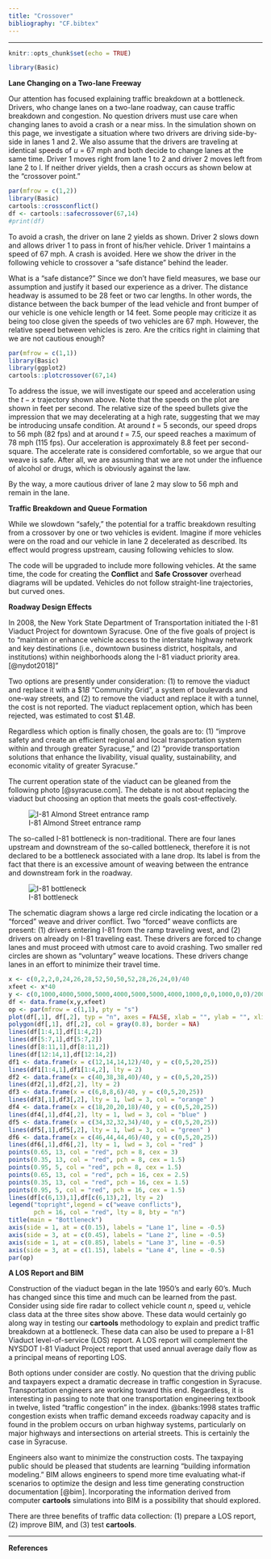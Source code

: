 ```yaml
---
title: "Crossover"
bibliography: "CF.bibtex"
---
```


***
[^1]: The __cartools__ functions __crossconflict__, __safecrossover__ and __plotcrossover__ are used to create the plots shown on this page. 

```r
knitr::opts_chunk$set(echo = TRUE)
```


```r
library(Basic)
```

__Lane Changing on a Two-lane Freeway__


Our attention has focused explaining traffic breakdown at a bottleneck. Drivers, who change lanes on a two-lane roadway, can cause traffic breakdown and congestion.  No question drivers must use care when changing lanes to avoid a crash or a near miss. In the simulation shown on this page, we investigate a situation where two drivers are driving side-by-side in lanes 1 and 2. We also assume that the drivers are traveling at identical speeds of $u$ = 67 mph and both decide to change lanes at the same time. Driver 1 moves right from lane 1 to 2 and driver 2 moves left from lane 2 to l. If neither driver yields, then a crash occurs as shown below at the "crossover point." 


```r
par(mfrow = c(1,2))
library(Basic)
cartools::crossconflict()
df <- cartools::safecrossover(67,14)
#print(df)
```

To avoid a crash, the driver on lane 2 yields as shown. Driver 2 slows down and allows driver 1 to pass in front of his/her vehicle. Driver 1 maintains a speed of 67 mph.  A crash is avoided. Here we show the driver in the following vehicle to crossover a "safe distance" behind the leader. 

What is a "safe distance?" Since we don't have field measures, we base our assumption and justify it based our experience as a driver. The distance headway is assumed to be 28 feet or two car lengths. In other words, the distance between the back bumper of the lead vehicle and  front bumper of our vehicle is one vehicle length or 14 feet. Some people may criticize it as being too close given the speeds of two vehicles are 67 mph. However, the relative speed between vehicles  is zero.  Are the critics right in claiming that we are not cautious enough? 

```r
par(mfrow = c(1,1))
library(Basic)
library(ggplot2)
cartools::plotcrossover(67,14)
```

To address the issue, we will investigate our speed and acceleration using the $t-x$ trajectory shown above. Note that the speeds on the plot are shown in feet per second. The relative size of the speed bullets give the impression that we may decelerating at a high rate, suggesting that we may be introducing unsafe condition. At around $t$ = 5 seconds, our speed drops to 56 mph (82 fps) and at around $t$ = 7.5, our speed reaches a maximum of 78 mph (115 fps).  Our acceleration is approximately 8.8 feet per second-square. The accelerate rate is considered comfortable, so we argue that our weave is safe. After all, we are assuming that we are not under the influence of alcohol or drugs, which is obviously against the law.

By the way, a more cautious driver of lane 2 may slow to 56 mph and remain in the lane. 

__Traffic Breakdown and Queue Formation__

While we slowdown "safely," the potential for a traffic breakdown resulting from a crossover by one or two vehicles is evident. Imagine if more vehicles were on the road and our vehicle in lane 2 decelerated as described. Its effect would progress upstream, causing following vehicles to slow. 

The code will be upgraded to include more following vehicles. At the same time, the code for creating the __Conflict__ and __Safe Crossover__ overhead diagrams will be updated. Vehicles  do not follow straight-line trajectories, but curved ones. 

__Roadway Design Effects__

In 2008, the New York State Department of Transportation initiated the I-81 Viaduct Project for downtown Syracuse. One of the five goals of project is to "maintain or enhance vehicle access to the interstate highway network and key destinations (i.e., downtown business district, hospitals, and institutions) within neighborhoods along the I-81 viaduct priority area. [@nydot2018]"

Two options are presently under consideration: (1) to remove the viaduct and replace it with a $\$1B$ "Community Grid", a system of boulevards and one-way streets, and (2) to remove the viaduct and replace it with a tunnel, the cost is not reported. The viaduct replacement option, which has been rejected, was estimated to cost $\$1.4B$. 

Regardless which option is finally chosen, the goals are to: (1) "improve safety and create an efficient regional and local transportation system within and through greater Syracuse," and (2) "provide transportation solutions that enhance the livability, visual quality, sustainability, and economic vitality of greater Syracuse."

The current operation state of the viaduct  can be gleaned from the following photo [@syracuse.com]. The debate is not about replacing the viaduct but choosing an option that meets the goals cost-effectively.

![I-81 Almond Street entrance ramp](AlmondStreet.jpeg)



The so-called I-81 bottleneck is non-traditional. There are four lanes upstream and downstream of the so-called bottleneck, therefore it is not declared to be a bottleneck associated with a lane drop.  Its label is  from the fact that there is an excessive amount of weaving between the entrance and downstream fork in the roadway.  

![I-81 bottleneck](I-81bottleneck.jpeg.001.jpeg)

The schematic diagram shows a large red circle indicating the location or a "forced"  weave and driver conflict. Two "forced" weave conflicts are present: (1) drivers entering I-81 from the ramp traveling  west,  and (2) drivers on already on I-81 traveling east. These drivers are forced to change lanes and must proceed with utmost care to avoid crashing. Two smaller red circles are shown as "voluntary" weave locations.  These drivers change lanes in an effort to minimize their travel time. 



```r
x <- c(0,2,2,0,24,26,28,52,50,50,52,28,26,24,0)/40
xfeet <- x*40
y <- c(0,1000,4000,5000,5000,4000,5000,5000,4000,1000,0,0,1000,0,0)/200
df <- data.frame(x,y,xfeet)
op <- par(mfrow = c(1,1), pty = "s")
plot(df[,1], df[,2], typ = "n", axes = FALSE, xlab = "", ylab = "", xlim = c(0, 2.5))
polygon(df[,1], df[,2], col = gray(0.8), border = NA)
lines(df[1:4,1],df[1:4,2])
lines(df[5:7,1],df[5:7,2])
lines(df[8:11,1],df[8:11,2])
lines(df[12:14,1],df[12:14,2])
df1 <- data.frame(x = c(12,14,14,12)/40, y = c(0,5,20,25))
lines(df1[1:4,1],df1[1:4,2], lty = 2)
df2 <- data.frame(x = c(40,38,38,40)/40, y = c(0,5,20,25))
lines(df2[,1],df2[,2], lty = 2)
df3 <- data.frame(x = c(6,8,8,6)/40, y = c(0,5,20,25))
lines(df3[,1],df3[,2], lty = 1, lwd = 3, col = "orange" )
df4 <- data.frame(x = c(18,20,20,18)/40, y = c(0,5,20,25))
lines(df4[,1],df4[,2], lty = 1, lwd = 3, col = "blue" )
df5 <- data.frame(x = c(34,32,32,34)/40, y = c(0,5,20,25))
lines(df5[,1],df5[,2], lty = 1, lwd = 3, col = "green" )
df6 <- data.frame(x = c(46,44,44,46)/40, y = c(0,5,20,25))
lines(df6[,1],df6[,2], lty = 1, lwd = 3, col = "red" )
points(0.65, 13, col = "red", pch = 8, cex = 3)
points(0.35, 13, col = "red", pch = 8, cex = 1.5)
points(0.95, 5, col = "red", pch = 8, cex = 1.5)
points(0.65, 13, col = "red", pch = 16, cex = 2.5)
points(0.35, 13, col = "red", pch = 16, cex = 1.5)
points(0.95, 5, col = "red", pch = 16, cex = 1.5)
lines(df[c(6,13),1],df[c(6,13),2], lty = 2)
legend("topright",legend = c("weave conflicts"),
       pch = 16, col = "red", lty = 8, bty = "n")
title(main = "Bottleneck")
axis(side = 1, at = c(0.15), labels = "Lane 1", line = -0.5)
axis(side = 3, at = c(0.45), labels = "Lane 2", line = -0.5)
axis(side = 1, at = c(0.85), labels = "Lane 3", line = -0.5)
axis(side = 3, at = c(1.15), labels = "Lane 4", line = -0.5)
par(op)
```

__A LOS Report and BIM__

Construction of the viaduct began in the late 1950's and early 60's. Much has changed since this time and much can be learned from the past.  Consider using side fire radar to collect vehicle count $n$, speed $u$, vehicle class data at the three sites show above. These data would certainly go along way in testing our __cartools__ methodology to explain and predict traffic breakdown at a bottleneck.  These data can also be used to prepare a I-81 Viaduct level-of-service (LOS) report. A LOS report will complement the NYSDOT I-81 Viaduct Project report that used annual average daily flow as a principal means of reporting LOS. 

Both options under consider are costly. No question that the driving public and taxpayers expect a dramatic decrease in traffic congestion in Syracuse.  Transportation engineers are working toward this end. Regardless, it is interesting in passing to note that one transportation engineering textbook in twelve, listed "traffic congestion" in the index. @banks:1998 states traffic congestion exists when traffic demand exceeds roadway capacity and is found in the problem occurs on urban highway systems, particularly on major highways and intersections on arterial streets. This is certainly the case in Syracuse.

Engineers also want to minimize the construction costs. The taxpaying public should be pleased that students are learning "building information modeling."  BIM allows engineers to spend more time evaluating what-if scenarios to optimize the design and less time generating construction documentation [@bim]. Incorporating the information derived from computer __cartools__ simulations into BIM is a possibility that should explored.

There are three benefits of traffic data collection: (1) prepare a LOS report, (2) improve BIM, and (3) test __cartools__.



*** 
__References__